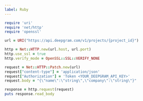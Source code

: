 ---
label: Ruby
---

```ruby
require 'uri'
require 'net/http'
require 'openssl'

url = URI("https://api.deepgram.com/v1/projects/{project_id}")

http = Net::HTTP.new(url.host, url.port)
http.use_ssl = true
http.verify_mode = OpenSSL::SSL::VERIFY_NONE

request = Net::HTTP::Patch.new(url)
request["content-type"] = 'application/json'
request["Authorization"] = 'Token <YOUR_DEEPGRAM_API_KEY>'
request.body = "{\"name\":\"string\",\"company\":\"string\"}"

response = http.request(request)
puts response.read_body
```
